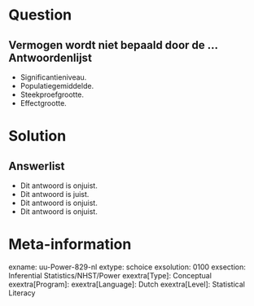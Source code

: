Question
========
  
Vermogen wordt niet bepaald door de ...  Antwoordenlijst
----------
* Significantieniveau.
* Populatiegemiddelde.
* Steekproefgrootte.
* Effectgrootte.

Solution
========

Answerlist
----------
* Dit antwoord is onjuist.
* Dit antwoord is juist.
* Dit antwoord is onjuist.
* Dit antwoord is onjuist.

Meta-information
================
exname: uu-Power-829-nl
extype: schoice
exsolution: 0100
exsection: Inferential Statistics/NHST/Power
exextra[Type]: Conceptual
exextra[Program]: 
exextra[Language]: Dutch
exextra[Level]: Statistical Literacy
